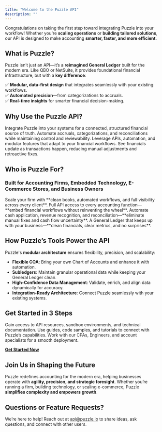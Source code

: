 ```yaml
---
title: "Welcome to the Puzzle API"
description: ""
---
```

Congratulations on taking the first step toward integrating Puzzle into your workflow! Whether you're **scaling operations** or **building tailored solutions**, our API is designed to make accounting **smarter, faster, and more efficient**.

## What is Puzzle?

Puzzle isn’t just an API—it’s a **reimagined General Ledger** built for the modern era. Like QBO or NetSuite, it provides foundational financial infrastructure, but with a **key difference**:  

✅ **Modular, data-first design** that integrates seamlessly with your existing workflows.  
✅ **Automated precision**—from categorizations to accruals.  
✅ **Real-time insights** for smarter financial decision-making.  

## Why Use the Puzzle API?

<AccordionGroup>
  <Accordion icon="puzzle-piece" title="Unified Financial Data">
    Integrate Puzzle into your systems for a connected, structured financial source of truth.
  </Accordion>
  <Accordion icon="bolt" title="Just Enough Automations">
    Automate accruals, categorizations, and reconciliations while maintaining control and reviewability.
  </Accordion>
  <Accordion icon="wrench" title="Built for Developers & Accountants">
    Leverage APIs, automation, and modular features that adapt to your financial workflows.
  </Accordion>
  <Accordion icon="chart-line-up" title="Timely and Relevant Insights">
    See financials update as transactions happen, reducing manual adjustments and retroactive fixes.
  </Accordion>
</AccordionGroup>

## Who is Puzzle For?

### Built for Accounting Firms, Embedded Technology, E-Commerce Stores, and Business Owners

<CardGroup>

<Card title="For Accounting Firms" icon="briefcase" href="#for-accounting-firms">
  Scale your firm with **clean books, automated workflows, and full visibility across every client**.
</Card>

<Card title="For Embedded Tech" icon="layers" href="#for-tech-partners">
  Full API access to every accounting function—**embed financial workflows without reinventing the wheel**.
</Card>

<Card title="For E-Commerce" icon="shopping-cart" href="#for-ecommerce">
  Automate cash application, revenue recognition, and reconciliation—**eliminate manual fixes and cash flow uncertainty**.
</Card>

<Card title="For Business Owners" icon="building" href="#for-business-owners">
  A General Ledger that keeps up with your business—**clean financials, clear metrics, and no surprises**.
</Card>

</CardGroup>

## How Puzzle’s Tools Power the API

Puzzle's **modular architecture** ensures flexibility, precision, and scalability:

- **Flexible COA**: Bring your own Chart of Accounts and enhance it with automation.
- **Subledgers**: Maintain granular operational data while keeping your General Ledger clean.
- **High-Confidence Data Management**: Validate, enrich, and align data dynamically for accuracy.
- **Integration-Ready Architecture**: Connect Puzzle seamlessly with your existing systems.

## Get Started in 3 Steps

<AccordionGroup>

<Accordion icon="user-plus" title="1. Sign Up for Partner Access">
  Gain access to API resources, sandbox environments, and technical documentation.
</Accordion>

<Accordion icon="rectangle-terminal" title="2. Explore our Sandbox">
  Use guides, code samples, and tutorials to connect with Puzzle’s capabilities.
</Accordion>

<Accordion icon="rocket" title="3. Get Provisioned for Production Access">
  Work with our CPAs, Engineers, and account specialists for a smooth deployment.
</Accordion>

</AccordionGroup>

[**Get Started Now**](#)

## Join Us in Shaping the Future

Puzzle redefines accounting for the modern era, helping businesses operate with **agility, precision, and strategic foresight**. Whether you’re running a firm, building technology, or scaling e-commerce, Puzzle **simplifies complexity and empowers growth**.

## Questions or Feature Requests?

We’re here to help! Reach out at [api@puzzle.io](mailto:api@puzzle.io) to share ideas, ask questions, and connect with other users.
